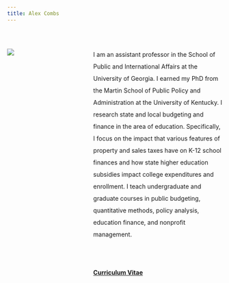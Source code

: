 ```yaml
---
title: Alex Combs
---
```

<style>
.column-left{
  float: left;
  width: 33%;
  text-align: left;
}
.column-right{
  float: right;
  width: 60%;
  text-align: left;
  line-height: 2
}
</style>

<div class="column-left">

<br>

![](static-files/Combs.jpg)
</div>

<br>

<div class="column-right">

I am an assistant professor in the School of Public and International Affairs at the University of Georgia. I earned my PhD from the Martin School of Public Policy and Administration at the University of Kentucky. I research state and local budgeting and finance in the area of education. Specifically, I focus on the impact that various features of property and sales taxes have on K-12 school finances and how state higher education subsidies impact college expenditures and enrollment. I teach undergraduate and graduate courses in public budgeting, quantitative methods, policy analysis, education finance, and nonprofit management.

<br>

#### [Curriculum Vitae](CV_Combs.pdf)
</div>
